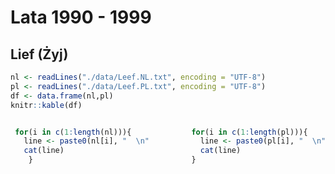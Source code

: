 # Lata 1990 - 1999

## Lief (Żyj) 
```r
nl <- readLines("./data/Leef.NL.txt", encoding = "UTF-8")
pl <- readLines("./data/Leef.PL.txt", encoding = "UTF-8")
df <- data.frame(nl,pl)
knitr::kable(df)
```


:::::: {.columns}

::: {.column width="48%" data-latex="{0.48\linewidth}"}

```r
 for(i in c(1:length(nl))){
   line <- paste0(nl[i], "  \n") 
   cat(line)
    }
```

:::

::: {.column width="4%" data-latex="{0.04\linewidth}"}
\ 
<!-- an empty Div (with a white space), serving as
a column separator -->
:::

::: {.column width="48%" data-latex="{0.48\linewidth}"}

```r
 for(i in c(1:length(pl))){
   line <- paste0(pl[i], "  \n") 
   cat(line)
 }
```
 
:::
::::::
